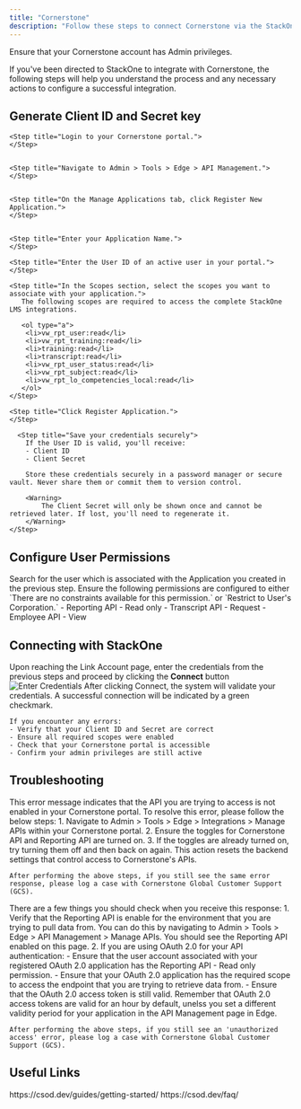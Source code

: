 ```yaml
---
title: "Cornerstone"
description: "Follow these steps to connect Cornerstone via the StackOne Hub successfully."
---
```



<Warning>
  Ensure that your Cornerstone account has Admin privileges.
</Warning>

If you've been directed to StackOne to integrate with Cornerstone, the following steps will help you understand the process and any necessary actions to configure a successful integration.

## Generate Client ID and Secret key

<Steps>
    
    <Step title="Login to your Cornerstone portal.">
    </Step>

    
    <Step title="Navigate to Admin > Tools > Edge > API Management.">
    </Step>

    
    <Step title="On the Manage Applications tab, click Register New Application.">
    </Step>

    
    <Step title="Enter your Application Name.">
    </Step>

    <Step title="Enter the User ID of an active user in your portal.">
    </Step>

    <Step title="In the Scopes section, select the scopes you want to associate with your application.">
       The following scopes are required to access the complete StackOne LMS integrations.

       <ol type="a">
        <li>vw_rpt_user:read</li>
        <li>vw_rpt_training:read</li>
        <li>training:read</li>
        <li>transcript:read</li>
        <li>vw_rpt_user_status:read</li>
        <li>vw_rpt_subject:read</li>
        <li>vw_rpt_lo_competencies_local:read</li>
       </ol>
    </Step>

    <Step title="Click Register Application.">
    </Step>

      <Step title="Save your credentials securely">
        If the User ID is valid, you'll receive:
        - Client ID
        - Client Secret
        
        Store these credentials securely in a password manager or secure vault. Never share them or commit them to version control.
        
        <Warning>
            The Client Secret will only be shown once and cannot be retrieved later. If lost, you'll need to regenerate it.
        </Warning>
    </Step>
</Steps>

## Configure User Permissions

<Steps>
  <Step title="Navigate to Admin > Tools > Core Functions > Users">
      Search for the user which is associated with the Application you created in the previous step.
  </Step>

  <Step title="Click on Options > Permissions">
     Ensure the following permissions are configured to either `There are no constraints available for this permission.` or `Restrict to User's Corporation.`
     - Reporting API - Read only
     - Transcript API - Request
     - Employee API - View
  </Step>

</Steps>


## Connecting with StackOne

<Steps>
  <Step title="Enter Credentials">
    Upon reaching the Link Account page, enter the credentials from the previous steps and proceed by clicking the <b>Connect</b> button
    <Frame>
      <img className='rounded-md' style={{ margin: '0 auto', border: '1px solid #efefef' }} alt="Enter Credentials" src="/images/cornerstone/image2.png" />
    </Frame>
  </Step>
  <Step title="Verify Connection">
    After clicking Connect, the system will validate your credentials. A successful connection will be indicated by a green checkmark.
    
    If you encounter any errors:
    - Verify that your Client ID and Secret are correct
    - Ensure all required scopes were enabled
    - Check that your Cornerstone portal is accessible
    - Confirm your admin privileges are still active
  </Step>
</Steps>

<IntegrationFooter />

## Troubleshooting

<Steps>
  <Step title="What does it mean when I see the following response from a Cornerstone API: 'Provided user does not have Rest services permissions and/or constrainsts to perform this operation'?">
    This error message indicates that the API you are trying to access is not enabled in your Cornerstone portal. To resolve this error, please follow the below steps:
      1. Navigate to Admin > Tools > Edge > Integrations > Manage APIs within your Cornerstone portal.
      2. Ensure the toggles for Cornerstone API and Reporting API are turned on.
      3. If the toggles are already turned on, try turning them off and then back on again. This action resets the backend settings that control access to Cornerstone's APIs.

    After performing the above steps, if you still see the same error response, please log a case with Cornerstone Global Customer Support (GCS).
  </Step>
  
  <Step title="Why am I getting a 401 unauthorized response when trying to hit the Reporting API?">
    There are a few things you should check when you receive this response:
    1. Verify that the Reporting API is enable for the environment that you are trying to pull data from. You can do this by navigating to Admin > Tools > Edge > API Management > Manage APIs.
    You should see the Reporting API enabled on this page.
    2. If you are using OAuth 2.0 for your API authentication:
      - Ensure that the user account associated with your registered OAuth 2.0 application has the Reporting API - Read only permission.
      - Ensure that your OAuth 2.0 application has the required scope to access the endpoint that you are trying to retrieve data from.
      - Ensure that the OAuth 2.0 access token is still valid. Remember that OAuth 2.0 access tokens are valid for an hour by default, unelss you set a different validity period for your application in the 
      API Management page in Edge.

    After performing the above steps, if you still see an 'unauthorized access' error, please log a case with Cornerstone Global Customer Support (GCS).
  </Step>
</Steps>

## Useful Links
<Card title="API Reference" icon="link" href="https://csod.dev/guides/getting-started/">
    https://csod.dev/guides/getting-started/
</Card>

<Card title="CSOD Troubleshooting" icon="link" href="https://csod.dev/faq/">
    https://csod.dev/faq/
</Card>
